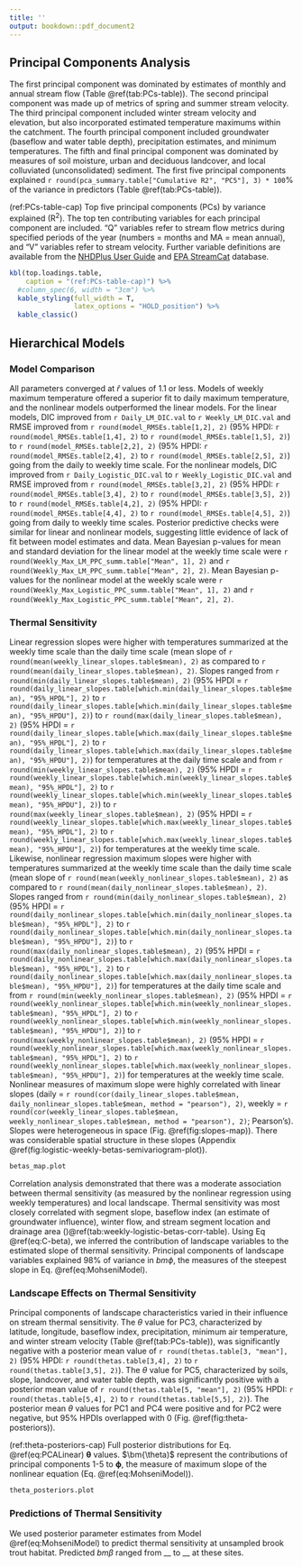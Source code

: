 ```yaml
---
title: ''
output: bookdown::pdf_document2
---
```

## Principal Components Analysis
The first principal component was dominated by estimates of monthly and annual stream flow (Table \@ref(tab:PCs-table)). The second principal component was made up of metrics of spring and summer stream velocity. The third principal component included winter stream velocity and elevation, but also incorporated estimated temperature maximums within the catchment. The fourth principal component included groundwater (baseflow and water table depth), precipitation estimates, and minimum temperatures. The fifth and final principal component was dominated by measures of soil moisture, urban and deciduous landcover, and local colluviated (unconsolidated) sediment. The first five principal components explained `r round(pca_summary.table["Cumulative R2", "PC5"], 3) * 100`% of the variance in predictors (Table \@ref(tab:PCs-table)).

(ref:PCs-table-cap) Top five principal components (PCs) by variance explained (R$^2$). The top ten contributing variables for each principal component are included. "Q" variables refer to stream flow metrics during specified periods of the year (numbers = months and MA = mean annual), and "V" variables refer to stream velocity. Further variable definitions are available from the [NHDPlus User Guide](https://pubs.er.usgs.gov/publication/ofr20191096) and [EPA StreamCat](https://www.epa.gov/national-aquatic-resource-surveys/streamcat-metrics-and-definitions) database.

```r
kbl(top.loadings.table,
    caption = "(ref:PCs-table-cap)") %>% 
  #column_spec(6, width = "3cm") %>% 
  kable_styling(full_width = T,
                latex_options = "HOLD_position") %>% 
  kable_classic()
```

## Hierarchical Models
### Model Comparison
All parameters converged at $\hat{r}$ values of 1.1 or less. Models of weekly maximum temperature offered a superior fit to daily maximum temperature, and the nonlinear models outperformed the linear models. For the linear models, DIC improved from `r Daily_LM_DIC.val` to `r Weekly_LM_DIC.val` and RMSE improved from `r round(model_RMSEs.table[1,2], 2)` (95% HPDI: `r round(model_RMSEs.table[1,4], 2)` to `r round(model_RMSEs.table[1,5], 2)`) to `r round(model_RMSEs.table[2,2], 2)` (95% HPDI: `r round(model_RMSEs.table[2,4], 2)` to `r round(model_RMSEs.table[2,5], 2)`) going from the daily to weekly time scale. For the nonlinear models, DIC improved from `r Daily_Logistic_DIC.val` to `r Weekly_Logistic_DIC.val` and RMSE improved from `r round(model_RMSEs.table[3,2], 2)` (95% HPDI: `r round(model_RMSEs.table[3,4], 2)` to `r round(model_RMSEs.table[3,5], 2)`) to `r round(model_RMSEs.table[4,2], 2)` (95% HPDI: `r round(model_RMSEs.table[4,4], 2)` to `r round(model_RMSEs.table[4,5], 2)`) going from daily to weekly time scales. Posterior predictive checks were similar for linear and nonlinear models, suggesting little evidence of lack of fit between model estimates and data. Mean Bayesian p-values for mean and standard deviation for the linear model at the weekly time scale were `r round(Weekly_Max_LM_PPC_summ.table["Mean", 1], 2)` and `r round(Weekly_Max_LM_PPC_summ.table["Mean", 2], 2)`. Mean Bayesian p-values for the nonlinear model at the weekly scale were `r round(Weekly_Max_Logistic_PPC_summ.table["Mean", 1], 2)` and `r round(Weekly_Max_Logistic_PPC_summ.table["Mean", 2], 2)`.

### Thermal Sensitivity
Linear regression slopes were higher with temperatures summarized at the weekly time scale than the daily time scale (mean slope of `r round(mean(weekly_linear_slopes.table$mean), 2)` as compared to `r round(mean(daily_linear_slopes.table$mean), 2)`. Slopes ranged from `r round(min(daily_linear_slopes.table$mean), 2)` (95% HPDI = `r round(daily_linear_slopes.table[which.min(daily_linear_slopes.table$mean), "95%_HPDL"], 2)` to `r round(daily_linear_slopes.table[which.min(daily_linear_slopes.table$mean), "95%_HPDU"], 2)`) to `r round(max(daily_linear_slopes.table$mean), 2)` (95% HPDI = `r round(daily_linear_slopes.table[which.max(daily_linear_slopes.table$mean), "95%_HPDL"], 2)` to `r round(daily_linear_slopes.table[which.max(daily_linear_slopes.table$mean), "95%_HPDU"], 2)`) for temperatures at the daily time scale and from `r round(min(weekly_linear_slopes.table$mean), 2)` (95% HPDI = `r round(weekly_linear_slopes.table[which.min(weekly_linear_slopes.table$mean), "95%_HPDL"], 2)` to `r round(weekly_linear_slopes.table[which.min(weekly_linear_slopes.table$mean), "95%_HPDU"], 2)`) to `r round(max(weekly_linear_slopes.table$mean), 2)` (95% HPDI = `r round(weekly_linear_slopes.table[which.max(weekly_linear_slopes.table$mean), "95%_HPDL"], 2)` to `r round(weekly_linear_slopes.table[which.max(weekly_linear_slopes.table$mean), "95%_HPDU"], 2)`) for temperatures at the weekly time scale. Likewise, nonlinear regression maximum slopes were higher with temperatures summarized at the weekly time scale than the daily time scale (mean slope of `r round(mean(weekly_nonlinear_slopes.table$mean), 2)` as compared to `r round(mean(daily_nonlinear_slopes.table$mean), 2)`. Slopes ranged from `r round(min(daily_nonlinear_slopes.table$mean), 2)` (95% HPDI = `r round(daily_nonlinear_slopes.table[which.min(daily_nonlinear_slopes.table$mean), "95%_HPDL"], 2)` to `r round(daily_nonlinear_slopes.table[which.min(daily_nonlinear_slopes.table$mean), "95%_HPDU"], 2)`) to `r round(max(daily_nonlinear_slopes.table$mean), 2)` (95% HPDI = `r round(daily_nonlinear_slopes.table[which.max(daily_nonlinear_slopes.table$mean), "95%_HPDL"], 2)` to `r round(daily_nonlinear_slopes.table[which.max(daily_nonlinear_slopes.table$mean), "95%_HPDU"], 2)`) for temperatures at the daily time scale and from `r round(min(weekly_nonlinear_slopes.table$mean), 2)` (95% HPDI = `r round(weekly_nonlinear_slopes.table[which.min(weekly_nonlinear_slopes.table$mean), "95%_HPDL"], 2)` to `r round(weekly_nonlinear_slopes.table[which.min(weekly_nonlinear_slopes.table$mean), "95%_HPDU"], 2)`) to `r round(max(weekly_nonlinear_slopes.table$mean), 2)` (95% HPDI = `r round(weekly_nonlinear_slopes.table[which.max(weekly_nonlinear_slopes.table$mean), "95%_HPDL"], 2)` to `r round(weekly_nonlinear_slopes.table[which.max(weekly_nonlinear_slopes.table$mean), "95%_HPDU"], 2)`) for temperatures at the weekly time scale. Nonlinear measures of maximum slope were highly correlated with linear slopes (daily = `r round(cor(daily_linear_slopes.table$mean, daily_nonlinear_slopes.table$mean, method = "pearson"), 2)`, weekly = `r round(cor(weekly_linear_slopes.table$mean, weekly_nonlinear_slopes.table$mean, method = "pearson"), 2)`; Pearson's). Slopes were heterogeneous in space (Fig. \@ref(fig:slopes-map)). There was considerable spatial structure in these slopes (Appendix \@ref(fig:logistic-weekly-betas-semivariogram-plot)).

```r
betas_map.plot
```

Correlation analysis demonstrated that there was a moderate association between thermal sensitivity (as measured by the nonlinear regression using weekly temperatures) and local landscape. Thermal sensitivity was most closely correlated with segment slope, baseflow index (an estimate of groundwater influence), winter flow, and stream segment location and drainage area ()\@ref(tab:weekly-logistic-betas-corr-table). Using Eq \@ref(eq:C-beta), we inferred the contribution of landscape variables to the estimated slope of thermal sensitivity. Principal components of landscape variables explained 98% of variance in $bm{\phi}$, the measures of the steepest slope in Eq. \@ref(eq:MohseniModel).

### Landscape Effects on Thermal Sensitivity
Principal components of landscape characteristics varied in their influence on stream thermal sensitivity. The $\theta$ value for PC3, characterized by latitude, longitude, baseflow index, precipitation, minimum air temperature, and winter stream velocity (Table \@ref(tab:PCs-table)), was significantly negative with a posterior mean value of `r round(thetas.table[3, "mean"], 2)` (95% HPDI: `r round(thetas.table[3,4], 2)` to `r round(thetas.table[3,5], 2)`). The $\theta$ value for PC5, characterized by soils, slope, landcover, and water table depth, was significantly positive with a posterior mean value of `r round(thetas.table[5, "mean"], 2)` (95% HPDI: `r round(thetas.table[5,4], 2)` to `r round(thetas.table[5,5], 2)`). The posterior mean $\theta$ values for PC1 and PC4 were positive and for PC2 were negative, but 95% HPDIs overlapped with 0 (Fig. \@ref(fig:theta-posteriors)).

(ref:theta-posteriors-cap) Full posterior distributions for Eq. \@ref(eq:PCALinear) $\bm{\theta}$ values. $\bm{\theta)$ represent the contributions of principal components 1-5 to $\bm{\phi}$, the measure of maximum slope of the nonlinear equation (Eq. \@ref(eq:MohseniModel)).

```r
theta_posteriors.plot
```

### Predictions of Thermal Sensitivity
We used posterior parameter estimates from Model \@ref(eq:MohseniModel) to predict thermal sensitivity at unsampled brook trout habitat. Predicted $bm{\beta}$ ranged from __ to __ at these sites. 